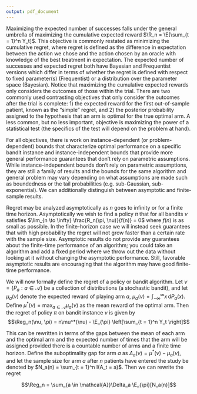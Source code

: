 ```yaml
---
output: pdf_document
---
```


Maximizing the expected number of successes falls under the general umbrella of maximizing the cumulative expected reward $\R_n = \E[\sum_{t = 1}^n Y_t]$. This objective is commonly restated as minimizing the cumulative regret, where regret is defined as the difference in expectation between the action we chose and the action chosen by an oracle with knowledge of the best treatment in expectation. The expected number of successes and expected regret both have Bayesian and Frequentist versions which differ in terms of whether the regret is defined with respect to fixed parameter(s) (Frequentist) or a distribution over the parameter space (Bayesian). Notice that maximizing the cumulative expected rewards only considers the outcomes of those within the trial. There are two commonly used contrasting objectives that only consider the outcomes after the trial is complete: 1) the expected reward for the first out-of-sample patient, known as the "simple" regret, and 2) the posterior probability assigned to the hypothesis that an arm is optimal for the true optimal arm. A less common, but no less important, objective is maximizing the power of a statistical test (the specifics of the test will depend on the problem at hand).  

For all objectives, there is work on instance-dependent (or problem-dependent) bounds that characterize optimal performance on a specific bandit instance and instance-independent bounds that provide more general performance guarantees that don't rely on parametric assumptions. While instance-independent bounds don't rely on parametric assumptions, they are still a family of results and the bounds for the same algorithm and general problem may vary depending on what assumptions are made such as boundedness or the tail probabilities (e.g. sub-Gaussian, sub-exponential). We can additionally distinguish between asymptotic and finite-sample results. 

Regret may be analyzed asymptotically as $n$ goes to infinity or for a finite time horizon. Asymptotically we wish to find a policy $\pi$ that for all bandits $\nu$ satisfies $\lim_{n \to \infty} \frac{R_n(\pi, \nu)}{f(n)} = 0$ where $f(n)$ is as small as possible. In the finite-horizon case we will instead seek guarantees that with high probability the regret will not grow faster than a certain rate with the sample size. Asymptotic results do not provide any guarantees about the finite-time performance of an algorithm; you could take an algorithm and add a fixed period where we throw out the data without looking at it without changing the asymptotic performance. Still, favorable asymptotic results are encouraging that the algorithm may have good finite-time performance. 

We will now formally define the regret of a policy or bandit algorithm. Let $\nu = \{P_a: a \in \mathcal{A}\}$ be a collection of distributions (a stochastic bandit), and let $\mu_a(\nu)$ denote the expected reward of playing arm $a$, $\mu_a(\nu) = \int_{-\infty}^{\infty} x \, \mathrm{d}P_a(x)$. Define $\mu^*(\nu) = \max_{a \in \mathcal{A}} \mu_a(\nu)$ as the mean reward of the optimal arm.  Then the regret of policy $\pi$ on bandit instance $\nu$ is given by 
$$\Reg_n(\nu, \pi) = n\mu^*(\nu) - \E_{\pi} \left[\sum_{t = 1}^n Y_t \right]$$ 

This can be rewritten in terms of the gaps between the mean of each arm and the optimal arm and the expected number of times that the arm will be assigned provided there is a countable number of arms and a finite time horizon. Define the suboptimality gap for arm $a$ as $\Delta_a(\nu) = \mu^*(\nu) - \mu_a(\nu)$, and let the sample size for arm $a$ after $n$ patients have entered the study be denoted by $N_a(n) = \sum_{t = 1}^n I(A_t = a)$. Then we can rewrite the regret

$$\Reg_n = \sum_{a \in \mathcal{A}}\Delta_a \E_{\pi}[N_a(n)]$$
